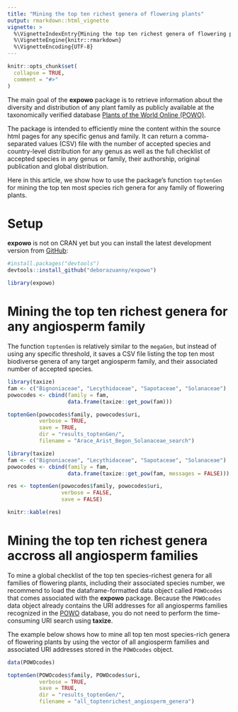 ```yaml
---
title: "Mining the top ten richest genera of flowering plants"
output: rmarkdown::html_vignette
vignette: >
  %\VignetteIndexEntry{Mining the top ten richest genera of flowering plants}
  %\VignetteEngine{knitr::rmarkdown}
  %\VignetteEncoding{UTF-8}
---
```


```r
knitr::opts_chunk$set(
  collapse = TRUE,
  comment = "#>"
)
```

The main goal of the __expowo__ package is to retrieve information about the 
diversity and distribution of any plant family as publicly available at the 
taxonomically verified database [Plants of the World Online (POWO)](https://powo.science.kew.org).\

The package is intended to efficiently mine the content within the source html pages
for any specific genus and family. It can return a comma-separated values (CSV) 
file with the number of accepted species and country-level distribution for any genus
as well as the full checklist of accepted species in any genus or family, their 
authorship, original publication and global distribution.\

Here in this article, we show how to use the package's function `toptenGen` for 
mining the top ten most species rich genera for any family of flowering plants. 

# Setup

__expowo__ is not on CRAN yet but you can install the latest development version 
from [GitHub](https://github.com/):

``` r
#install.packages("devtools")
devtools::install_github("deborazuanny/expowo")
```
```r
library(expowo)
```

# Mining the top ten richest genera for any angiosperm family

The function `toptenGen` is relatively similar to the `megaGen`, but instead of 
using any specific threshold, it saves a CSV file listing the top ten most biodiverse
genera of any target angiosperm family, and their associated number of accepted species.

```r
library(taxize)
fam <- c("Bignoniaceae", "Lecythidaceae", "Sapotaceae", "Solanaceae")
powocodes <- cbind(family = fam,
                   data.frame(taxize::get_pow(fam)))

toptenGen(powocodes$family, powocodes$uri,
          verbose = TRUE,
          save = TRUE,
          dir = "results_toptenGen/",
          filename = "Arace_Arist_Begon_Solanaceae_search")
```

```r
library(taxize)
fam <- c("Bignoniaceae", "Lecythidaceae", "Sapotaceae", "Solanaceae")
powocodes <- cbind(family = fam,
                   data.frame(taxize::get_pow(fam, messages = FALSE)))

res <- toptenGen(powocodes$family, powocodes$uri,
                 verbose = FALSE,
                 save = FALSE)

knitr::kable(res)
```

# Mining the top ten richest genera accross all angiosperm families

To mine a global checklist of the top ten species-richest genera for all families 
of flowering plants, including their associated species number, we recommend to 
load the dataframe-formatted data object called `POWOcodes` that comes associated 
with the __expowo__ package. Because the `POWOcodes` data object already contains the 
URI addresses for all angiosperms families recognized in the [POWO](https://powo.science.kew.org) 
database, you do not need to perform the time-consuming URI search using __taxize__. \

The example below shows how to mine all top ten most species-rich genera of
flowering plants by using the vector of all angiosperm families and associated 
URI addresses stored in the `POWOcodes` object.

```r
data(POWOcodes)

toptenGen(POWOcodes$family, POWOcodes$uri,
          verbose = TRUE,
          save = TRUE,
          dir = "results_toptenGen/",
          filename = "all_toptenrichest_angiosperm_genera")
```
